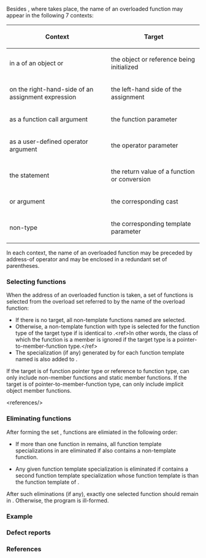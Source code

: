 {{title|Address of an overloaded function}}
{{cpp/language/functions/navbar}}

Besides {{rlp|operator other|function-call expressions}}, where {{rlp|overload resolution}} takes place, the name of an overloaded function may appear in the following 7 contexts:

{|class="wikitable"
!Context
!Target
|-
|{{rlp|initialization|initializer}} in a {{rlp|declarations|declaration}} of an object or {{rlp|reference initialization|reference}}
|the object or reference being initialized
|-
|on the right-hand-side of an assignment expression
|the left-hand side of the assignment
|-
|as a function call argument
|the function parameter
|-
|as a user-defined operator argument
|the operator parameter
|-
|the {{rlpt|return}} statement
|the return value of a function or conversion
|-
|{{rlp|explicit cast}} or {{rlpt|static_cast}} argument
|the corresponding cast
|-
|non-type {{rlp|template parameters|template argument}}
|the corresponding template parameter
|}

In each context, the name of an overloaded function may be preceded by address-of operator {{ttb|&amp;}} and may be enclosed in a redundant set of parentheses.

{{rrev|since=c++26|
If the target type contains a {{rlp|auto|placeholder type}}, placeholder type deduction is performed, and the following description uses the deduced type as target type.
}}

===Selecting functions===
When the address of an overloaded function is taken, a set {{tt|S}} of functions is selected from the overload set referred to by the name of the overload function:
* If there is no target, all non-template functions named are selected.
* Otherwise, a non-template function with type {{tt|F}} is selected for the function type {{tt|FT}} of the target type if {{tt|F}}{{rev inl|since=c++17| (after possibly applying the {{rlp|implicit conversion#Function pointer conversions|function pointer conversion}})}} is identical to {{tt|FT}}.&lt;ref&gt;In other words, the class of which the function is a member is ignored if the target type is a pointer-to-member-function type.&lt;/ref&gt;
* The specialization (if any) generated by {{rlp|template argument deduction}} for each function template named is also added to {{tt|S}}.

If the target is of function pointer type or reference to function type, {{tt|S}} can only include non-member functions{{rev inl|since=c++23|, explicit object member functions}} and static member functions. If the target is of pointer-to-member-function type, {{tt|S}} can only include implicit object member functions.

&lt;references/&gt;

===Eliminating functions===
After forming the set {{tt|S}}, functions are elimiated in the following order:
{{rrev|since=c++20|
* All functions with associated {{rlpsd|constraints#Constraints}} that are not satisfied are eliminated from the {{tt|S}}.
}}
* If more than one function in {{tt|S}} remains, all function template specializations in {{tt|S}} are eliminated if {{tt|S}} also contains a non-template function.
{{rrev|since=c++20|
* Any given non-template function {{c|func}} is eliminated if {{tt|S}} contains a second non-template function that is {{rlp|constraints#Partial ordering of constraints|more partial-ordering-constrained}} than {{c|func}}.
}}
* Any given function template specialization {{c|spec}} is eliminated if {{tt|S}} contains a second function template specialization whose function template is {{rlp|function template#Function template overloading|more specialized}} than the function template of {{c|spec}}.

After such eliminations (if any), exactly one selected function should remain in {{tt|S}}. Otherwise, the program is ill-formed.

===Example===
{{example
|code=
int f(int) { return 1; }
int f(double) { return 2; }

void g(int(&amp;f1)(int), int(*f2)(double)) { f1(0); f2(0.0); }

template&lt;int(*F)(int)&gt;
struct Templ {};

struct Foo
{
    int mf(int) { return 3; }
    int mf(double) { return 4; }
};

struct Emp
{
    void operator&lt;&lt;(int (*)(double)) {}
};

int main()
{
    // 1. initialization
    int (*pf)(double) = f; // selects int f(double)
    int (&amp;rf)(int) = f; // selects int f(int)
    int (Foo::*mpf)(int) = &amp;Foo::mf; // selects int mf(int)
    
    // 2. assignment
    pf = nullptr;
    pf = &amp;f; // selects int f(double)
    
    // 3. function argument
    g(f, f); // selects int f(int) for the 1st argument
             // and int f(double) for the second
    
    // 4. user-defined operator
    Emp{} &lt;&lt; f; //selects int f(double)
    
    // 5. return value
    auto foo = []() -&gt; int (*)(int)
    {
        return f; // selects int f(int)
    };
    
    // 6. cast
    auto p = static_cast&lt;int(*)(int)&gt;(f); // selects int f(int)
    
    // 7. template argument
    Templ&lt;f&gt; t;  // selects int f(int)
    
    // prevent “unused variable” warnings as if by [[maybe_unused]]
    [](...){}(pf, rf, mpf, foo, p, t);
}
}}

===Defect reports===
{{dr list begin}}
{{dr list item|wg=cwg|dr=202|std=C++98|before=non-type template argument was not a context&lt;br&gt;of taking the address of an overloaded function|after=it is}}
{{dr list item|wg=cwg|dr=250|std=C++98|before=function template specializations generated with non-deduced&lt;br&gt;template arguments were not selected from the overload set|after=also selected}}
{{dr list item|wg=cwg|dr=1153|std=C++98|before=it was unclear whether a given function type matches the target type|after=made clear}}
{{dr list item|wg=cwg|dr=1563|std=C++11|before=it was unclear whether list-initialization is a context&lt;br&gt;of taking the address of an overloaded function|after=made clear}}
{{dr list end}}

===References===
{{ref std c++23}}
{{ref std|section=12.3|title=Address of overloaded function|id=over.over}}
{{ref std end}}
{{ref std c++20}}
{{ref std|section=12.5|title=Address of overloaded function|id=over.over}}
{{ref std end}}
{{ref std c++17}}
{{ref std|section=16.4|title=Address of overloaded function|id=over.over}}
{{ref std end}}
{{ref std c++14}}
{{ref std|section=13.4|title=Address of overloaded function|id=over.over}}
{{ref std end}}
{{ref std c++11}}
{{ref std|section=13.4|title=Address of overloaded function|id=over.over}}
{{ref std end}}
{{ref std c++98}}
{{ref std|section=13.4|title=Address of overloaded function|id=over.over}}
{{ref std end}}

{{langlinks|es|ja|ru|zh}}